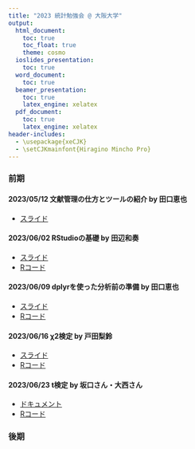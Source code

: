```yaml
---
title: "2023 統計勉強会 @ 大阪大学"
output: 
  html_document:
    toc: true
    toc_float: true
    theme: cosmo
  ioslides_presentation:
    toc: true
  word_document:
    toc: true
  beamer_presentation:
    toc: true
    latex_engine: xelatex
  pdf_document:
    toc: true
    latex_engine: xelatex
header-includes:
  - \usepackage{xeCJK}
  - \setCJKmainfont{Hiragino Mincho Pro}
---
```


### 前期

#### 2023/05/12 文献管理の仕方とツールの紹介 by 田口恵也

- [スライド](https://www.dropbox.com/s/9bs6bkgytacsknl/20230512_IntroductionToLiteratureManagementTechniquesAndTools_Taguchi.pptx?dl=0)

#### 2023/06/02 RStudioの基礎 by 田辺和奏

- [スライド](https://www.dropbox.com/s/931jp66tvosmxha/20230602_RStudioBasics_Tanabe.pptx?dl=0)
- [Rコード](https://raw.githubusercontent.com/atsushikanayama/statistics/main/2023StatsStudySessionAtOsakaUniversity/20230602_RStudioBasics_Tanabe.html)

#### 2023/06/09 dplyrを使った分析前の準備 by 田口恵也

- [スライド](https://www.dropbox.com/s/aulg3ts5a8132ps/20230609_UsingDplyr_Taguchi.pptx?dl=0)
- [Rコード](https://raw.githubusercontent.com/atsushikanayama/statistics/main/2023StatsStudySessionAtOsakaUniversity/20230609_UsingDplyr_Taguchi.html)

#### 2023/06/16 χ2検定 by 戸田梨鈴

- [スライド](https://www.dropbox.com/s/hagtd94paot9nil/20230616_ChiSquareTest_RToda.pptx?dl=0)
- [Rコード](https://raw.githubusercontent.com/atsushikanayama/statistics/main/2023StatsStudySessionAtOsakaUniversity/20230616_ChiSquareTest_RToda.html)

#### 2023/06/23 t検定 by 坂口さん・大西さん

- [ドキュメント](https://www.dropbox.com/s/obi8qtkzovqf5gl/20230623_T%E6%A4%9C%E5%AE%9A.docx?dl=0)
- [Rコード]()

### 後期


